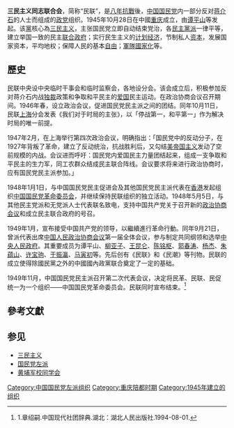 {{onesource|time=2015-02-25T12:21:02+00:00}}
{{增加來源|time=2015-02-25T12:21:02+00:00}}
'''三民主义同志联合会'''，简称“民联”，是[[中国抗日战争|八年抗戰]]後，[[中国国民党|中国国民党]]内一部分反对[[蒋介石|蒋介石]]的人士而组成的[[政党|政党]]组织。1945年10月28日在中國[[重庆|重庆]]成立，由[[谭平山|谭平山]]等发起。该[[政党|黨]]核心為[[三民主義|三民主义]]，主张国民党立即自动结束党治，各[[民主黨派|民主黨派]]一律平等，建立举国一致的民主[[聯合政府|联合政府]]；实行民生主义的[[計劃經濟|计划经济]]，节制私人[[资本|资本]]，发展国家资本，平均地权；保障人民的基本[[自由|自由]]；[[軍隊國家化|軍隊國家化]]等。

== 歷史 ==
民联中央设中央临时干事会和临时监察会，各地设分会。该会成立后，积极参加反对蒋介石内战[[独裁|独裁]]政策和争取和平民主的[[愛國主義|爱国]]民主运动。在政治协商会议召开期间。1946年春，设立政治会议，促进国民党民主派之间的团结。同年10月11日，民联[[上海市|上海]]分会发表《我们对于时局的主张》，以「停战第一，和平第一」作为解决时局的唯一前提。

1947年2月，在上海举行第四次政治会议，明确指出：「国民党中的反动分子，在1927年背叛了革命，建立了反动统治，抗战胜利后，又勾结[[美帝国主义|美帝国主义]]发动了空前规模的内战。会议进而呼吁：国民党内爱国民主力量团结起来，组成一支争取和平民主的生力军，同工农群众结成民主联合阵线。会议要求将来进行政治协商时，应有国民党民主派参加。」

1948年1月1日，与中国国民党民主促进会及其他国民党民主派代表在[[香港|香港]]发起组织[[中国国民党革命委员会|中国国民党革命委员会]]，并继续保持民联组织的独立活动。1948年5月5日，与其他民主党派和无党派人士代表联名致电，支持中国共产党关于召开新的[[政治协商会议|政治协商会议]]和成立民主联合政府的号召。

1949年1月，宣布接受中国共产党的领导，以繼續進行革命行動。同年9月21日，曾派代表出席[[中国人民政治协商会议|中国人民政治协商会议]]第一届全体会议，参与制定共同纲领和选举[[中华人民共和国中央人民政府|中央人民政府]]。其重要成员为谭平山、[[柳亚子|柳亚子]]、[[王昆侖|王昆仑]]、[[陳銘樞|陈铭枢]]、[[郭春涛|郭春涛]]、[[楊杰|杨杰]]、[[朱蘊山|朱蕴山]]、[[许宝驹|许宝驹]]、[[于振瀛|于振瀛]]、[[马寅初|马寅初]]等。先后创有《民联》和《民潮》等刊物。民联的成立使得除國民黨之外的中國國內政黨联合奠定了一定的基础。

1949年11月，中国国民党民主派召开第二次代表会议，决定将民革、民联、民促统一为一个组织——中国国民党革命委员会。民联同时宣布结束。<ref>1.章绍嗣.中国现代社团辞典.湖北：湖北人民出版社.1994-08-01.</ref>

== 參考文獻 ==
{{Reflist}}

== 参见 ==
{{Portal box|中华民国}}
* [[三民主义|三民主义]]
* [[国民党左派|国民党左派]]
* [[黄埔军校同学会|黄埔军校同学会]]

{{中國國民黨早期派系}}
{{中华人民共和国政党}}
{{Authority control}}

[[Category:中国国民党左派组织|Category:中国国民党左派组织]]
[[Category:重庆陪都时期|Category:重庆陪都时期]]
[[Category:1945年建立的组织|Category:1945年建立的组织]]